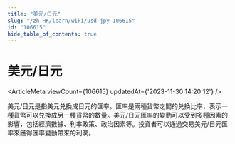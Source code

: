 ```yaml
---
title: "美元/日元"
slug: "/zh-HK/learn/wiki/usd-jpy-106615"
id: "106615"
hide_table_of_contents: true
---
```



<Breadcrumbs current="美元/日元" />

# 美元/日元

<ArticleMeta viewCount={106615} updatedAt={'2023-11-30 14:20:12'} />
<div className='border-solid border-b border-t-0 my-4 border-[var(--ifm-color-gray-300)]' />

美元/日元是指美元兑換成日元的匯率。匯率是兩種貨幣之間的兑換比率，表示一種貨幣可以兑換成另一種貨幣的數量。美元/日元匯率的變動可以受到多種因素的影響，包括經濟數據、利率政策、政治因素等。投資者可以通過交易美元/日元匯率來獲得匯率變動帶來的利潤。
